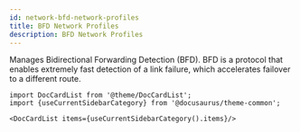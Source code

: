 ```yaml
---
id: network-bfd-network-profiles
title: BFD Network Profiles
description: BFD Network Profiles
---
```




Manages Bidirectional Forwarding Detection (BFD). BFD is a protocol that enables extremely fast detection of
a link failure, which accelerates failover to a different route.




```mdx-code-block
import DocCardList from '@theme/DocCardList';
import {useCurrentSidebarCategory} from '@docusaurus/theme-common';

<DocCardList items={useCurrentSidebarCategory().items}/>
```
      